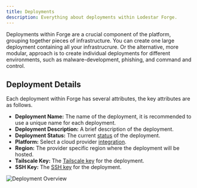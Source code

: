 ```yaml
---
title: Deployments
description: Everything about deployments within Lodestar Forge.
---
```


Deployments within Forge are a crucial component of the platform, grouping together pieces of infrastructure. You can create one large deployment containing all your infrastrucrure. Or the alternative, more modular, approach is to create individual deployments for different environments, such as malware-development, phishing, and command and control.

## Deployment Details

Each deployment within Forge has several attributes, the key attributes are as follows.

* **Deployment Name:** The name of the deployment, it is recommended to use a unique name for each deployment.
* **Deployment Description:** A brief description of the deployment.
* **Deployment Status:** The current [status](#deployment-lifecycle) of the deployment.
* **Platform:** Select a cloud provider [integration](/docs/integrations).
* **Region:** The provider specific region where the deployment will be hosted.
* **Tailscale Key:** The [Tailscale key](/docs/integrations/tailscale) for the deployment.
* **SSH Key:** The [SSH key](#) for the deployment.

![Deployment Overview](/images/deployment-overview.png)
